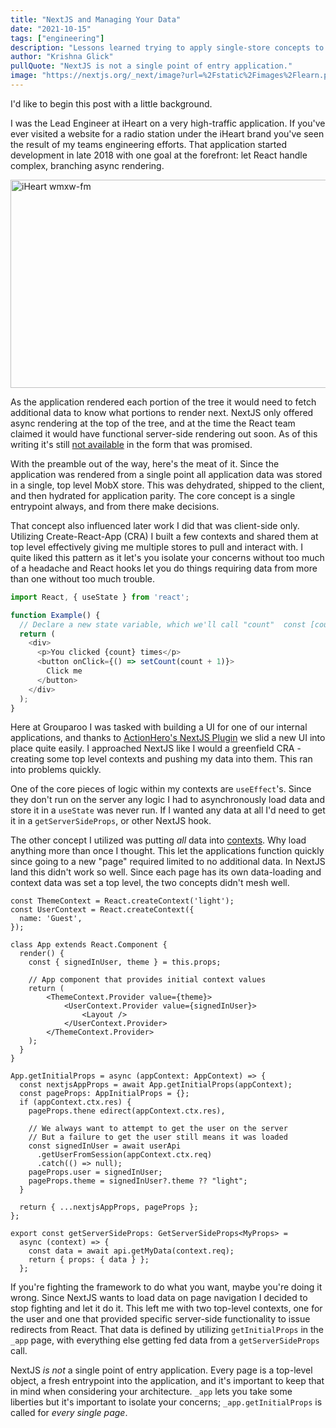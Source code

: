 ```yaml
---
title: "NextJS and Managing Your Data"
date: "2021-10-15"
tags: ["engineering"]
description: "Lessons learned trying to apply single-store concepts to a NextJS app"
author: "Krishna Glick"
pullQuote: "NextJS is not a single point of entry application."
image: "https://nextjs.org/_next/image?url=%2Fstatic%2Fimages%2Flearn.png&w=1080&q=75"
---
```


I'd like to begin this post with a little background.

I was the Lead Engineer at iHeart on a very high-traffic application. If you've ever visited a website for a radio station under the iHeart brand you've seen the result of my teams engineering efforts. That application started development in late 2018 with one goal at the forefront: let React handle complex, branching async rendering.

<Image
  alt="iHeart wmxw-fm"
  src="nextjs-and-data/iheart-react.png"
  width="700"
  height="333"
/>

As the application rendered each portion of the tree it would need to fetch additional data to know what portions to render next. NextJS only offered async rendering at the top of the tree, and at the time the React team claimed it would have functional server-side rendering out soon. As of this writing it's still [not available](https://github.com/reactwg/react-18/discussions/37_) in the form that was promised.

With the preamble out of the way, here's the meat of it. Since the application was rendered from a single point all application data was stored in a single, top level MobX store. This was dehydrated, shipped to the client, and then hydrated for application parity. The core concept is a single entrypoint always, and from there make decisions.

That concept also influenced later work I did that was client-side only. Utilizing Create-React-App (CRA) I built a few contexts and shared them at top level effectively giving me multiple stores to pull and interact with. I quite liked this pattern as it let's you isolate your concerns without too much of a headache and React hooks let you do things requiring data from more than one without too much trouble.

```javascript
import React, { useState } from 'react';

function Example() {
  // Declare a new state variable, which we'll call "count"  const [count, setCount] = useState(0);
  return (
    <div>
      <p>You clicked {count} times</p>
      <button onClick={() => setCount(count + 1)}>
        Click me
      </button>
    </div>
  );
}
```

Here at Grouparoo I was tasked with building a UI for one of our internal applications, and thanks to [ActionHero's NextJS Plugin](https://github.com/actionhero/ah-next-plugin) we slid a new UI into place quite easily. I approached NextJS like I would a greenfield CRA - creating some top level contexts and pushing my data into them. This ran into problems quickly.

One of the core pieces of logic within my contexts are `useEffect`'s. Since they don't run on the server any logic I had to asynchronously load data and store it in a `useState` was never run. If I wanted any data at all I'd need to get it in a `getServerSideProps`, or other NextJS hook.

The other concept I utilized was putting _all_ data into [contexts](https://reactjs.org/docs/context.html). Why load anything more than once I thought. This let the applications function quickly since going to a new "page" required limited to no additional data. In NextJS land this didn't work so well. Since each page has its own data-loading and context data was set a top level, the two concepts didn't mesh well.

```tsx
const ThemeContext = React.createContext('light');
const UserContext = React.createContext({
  name: 'Guest',
});

class App extends React.Component {
  render() {
    const { signedInUser, theme } = this.props;

    // App component that provides initial context values
    return (
        <ThemeContext.Provider value={theme}>
            <UserContext.Provider value={signedInUser}>
                <Layout />
            </UserContext.Provider>
        </ThemeContext.Provider>
    );
  }
}

App.getInitialProps = async (appContext: AppContext) => {
  const nextjsAppProps = await App.getInitialProps(appContext);
  const pageProps: AppInitialProps = {};
  if (appContext.ctx.res) {
    pageProps.thene edirect(appContext.ctx.res),

    // We always want to attempt to get the user on the server
    // But a failure to get the user still means it was loaded
    const signedInUser = await userApi
      .getUserFromSession(appContext.ctx.req)
      .catch(() => null);
    pageProps.user = signedInUser;
    pageProps.theme = signedInUser?.theme ?? "light";
  }

  return { ...nextjsAppProps, pageProps };
};

```

```tsx
export const getServerSideProps: GetServerSideProps<MyProps> =
  async (context) => {
    const data = await api.getMyData(context.req);
    return { props: { data } };
  };
  ```

If you're fighting the framework to do what you want, maybe you're doing it wrong. Since NextJS wants to load data on page navigation I decided to stop fighting and let it do it. This left me with two top-level contexts, one for the user and one that provided specific server-side functionality to issue redirects from React. That data is defined by utilizing `getInitialProps` in the `_app` page, with everything else getting fed data from a `getServerSideProps` call.

NextJS _is not_ a single point of entry application. Every page is a top-level object, a fresh entrypoint into the application, and it's important to keep that in mind when considering your architecture. `_app` lets you take some liberties but it's important to isolate your concerns; `_app.getInitialProps` is called for _every single page_.